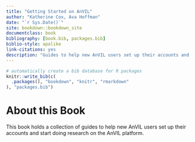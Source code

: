 ```yaml
---
title: "Getting Started on AnVIL"
author: "Katherine Cox, Ava Hoffman"
date: "`r Sys.Date()`"
site: bookdown::bookdown_site
documentclass: book
bibliography: [book.bib, packages.bib]
biblio-style: apalike
link-citations: yes
description: "Guides to help new AnVIL users set up their accounts and start doing research on the AnVIL platform"
---
```



```r
# automatically create a bib database for R packages
knitr::write_bib(c(
  .packages(), "bookdown", "knitr", "rmarkdown"
), "packages.bib")
```

# About this Book {-}

This book holds a collection of guides to help new AnVIL users set up their accounts and start doing research on the AnVIL platform.
